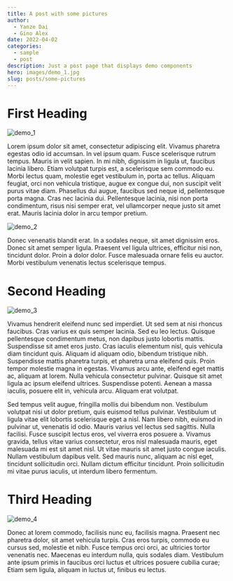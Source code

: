 ```yaml
---
title: A post with some pictures
author:
  - Yanze Dai
  - Gino Alex
date: 2022-04-02
categories:
  - sample
  - post
description: Just a post page that displays demo components
hero: images/demo_1.jpg
slug: posts/some-pictures
---
```


# First Heading

![demo_1](./images/demo_1.jpg)

Lorem ipsum dolor sit amet, consectetur adipiscing elit. Vivamus pharetra egestas odio id accumsan. In vel ipsum quam. Fusce scelerisque rutrum tempus. Mauris in velit sapien. In mi nibh, dignissim in ligula ut, faucibus lacinia libero. Etiam volutpat turpis est, a scelerisque sem commodo eu. Morbi lectus quam, molestie eget vestibulum in, porta ac tellus. Aliquam feugiat, orci non vehicula tristique, augue ex congue dui, non suscipit velit purus vitae diam. Phasellus dui augue, faucibus sed neque id, pellentesque porta magna. Cras nec lacinia dui. Pellentesque lacinia, nisi non porta condimentum, risus nisi semper erat, vel ullamcorper neque justo sit amet erat. Mauris lacinia dolor in arcu tempor pretium.

![demo_2](./images/demo_2.jpg)

Donec venenatis blandit erat. In a sodales neque, sit amet dignissim eros. Donec sit amet semper ligula. Praesent vel ligula ultrices, efficitur nisi non, tincidunt dolor. Proin a dolor dolor. Fusce malesuada ornare felis eu auctor. Morbi vestibulum venenatis lectus scelerisque tempus.

# Second Heading

![demo_3](./images/demo_3.jpg)

Vivamus hendrerit eleifend nunc sed imperdiet. Ut sed sem at nisi rhoncus faucibus. Cras varius ex quis semper lacinia. Sed eu leo lectus. Quisque pellentesque condimentum metus, non dapibus justo lobortis mattis. Suspendisse sit amet eros justo. Cras iaculis elementum nisl, quis vehicula diam tincidunt quis. Aliquam id aliquam odio, bibendum tristique nibh. Suspendisse mattis pharetra turpis, et pharetra urna eleifend quis. Proin tempor molestie magna in egestas. Vivamus arcu ante, eleifend eget mattis ac, aliquam at lorem. Nulla vehicula consectetur pulvinar. Quisque sit amet ligula ac ipsum eleifend ultrices. Suspendisse potenti. Aenean a massa iaculis, posuere elit in, vehicula arcu. Aliquam erat volutpat.

Sed tempus velit augue, fringilla mollis dui bibendum non. Vestibulum volutpat nisi ut dolor pretium, quis euismod tellus pulvinar. Vestibulum ut ligula vitae elit lobortis scelerisque eget a nisl. Nam libero nibh, euismod in pulvinar ut, venenatis id odio. Mauris varius vel lectus sed sagittis. Nulla facilisi. Fusce suscipit lectus eros, vel viverra eros posuere a. Vivamus gravida, tellus vitae varius consectetur, eros nisl malesuada mauris, eget malesuada mi est sit amet nisl. Ut vitae mauris sit amet justo congue iaculis. Nullam vestibulum dapibus velit. Sed mauris nunc, aliquam ac nisl eget, tincidunt sollicitudin orci. Nullam dictum efficitur tincidunt. Proin sollicitudin mi vitae purus iaculis, ut interdum libero fermentum.

# Third Heading

![demo_4](./images/demo_4.jpg)

Donec at lorem commodo, facilisis nunc eu, facilisis magna. Praesent nec pharetra dolor, sit amet vehicula turpis. Cras eros turpis, commodo eu cursus sed, molestie et nibh. Fusce tempus orci orci, ac ultricies tortor venenatis nec. Maecenas eu interdum nulla, quis sodales diam. Vestibulum ante ipsum primis in faucibus orci luctus et ultrices posuere cubilia curae; Etiam sem ligula, aliquam in luctus ut, finibus eu lectus.

